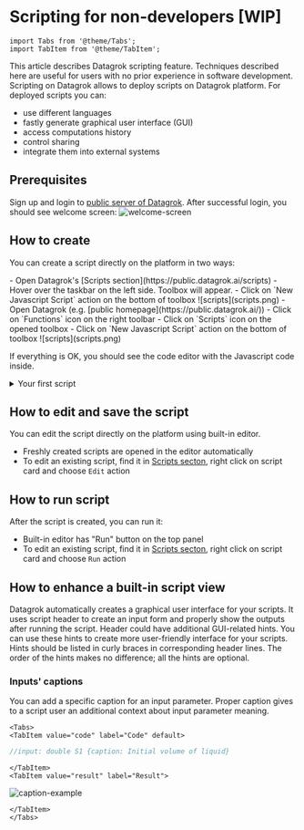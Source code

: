 # Scripting for non-developers \[WIP\]

```mdx-code-block
import Tabs from '@theme/Tabs';
import TabItem from '@theme/TabItem';
```

This article describes Datagrok scripting feature. Techniques described here are useful for users with no prior experience in software development. 
Scripting on Datagrok allows to deploy scripts on Datagrok platform. For deployed scripts you can:

- use different languages
- fastly generate graphical user interface (GUI)
- access computations history
- control sharing
- integrate them into external systems

## Prerequisites

Sign up and login to [public server of Datagrok](https://public.datagrok.ai/). After successful login, you should see welcome screen:
![welcome-screen](welcome-screen.png)

## How to create

You can create a script directly on the platform in two ways:

<Tabs>
  <TabItem value="apple" label="Fast way" default>
    - Open Datagrok's [Scripts section](https://public.datagrok.ai/scripts)
    - Hover over the taskbar on the left side. Toolbox will appear.
    - Click on `New Javascript Script` action on the bottom of toolbox ![scripts](scripts.png)
  </TabItem>
  <TabItem value="orange" label="Advanced way">
    - Open Datagrok (e.g. [public homepage](https://public.datagrok.ai/))
    - Click on `Functions` icon on the right toolbar
    - Click on `Scripts` icon on the opened toolbox 
    - Click on `New Javascript Script` action on the bottom of toolbox ![scripts](scripts.png)
  </TabItem>
</Tabs>

If everything is OK, you should see the code editor with the Javascript code inside. 

<details>
  <summary> Your first script </summary>
  <div>
    ```js
    //name: Template
    //description: Hello world script
    //language: javascript

    alert('Hello World!');
    ```
  </div>
</details>

## How to edit and save the script

You can edit the script directly on the platform using built-in editor. 

- Freshly created scripts are opened in the editor automatically
- To edit an existing script, find it in [Scripts secton](https://public.datagrok.ai/scripts), right click on script card and choose `Edit` action

## How to run script

After the script is created, you can run it:

- Built-in editor has <i class="fas fa-play"></i> "Run" button  on the top panel
- To edit an existing script, find it in [Scripts secton](https://public.datagrok.ai/scripts), right click on script card and choose `Run` action

## How to enhance a built-in script view

Datagrok automatically creates a graphical user interface for your scripts. It uses script header to create an input form and properly show the outputs after running the script.
Header could have additional GUI-related hints. You can use these hints to create more user-friendly interface for your scripts. 
Hints should be listed in curly braces in corresponding header lines. The order of the hints makes no difference; all the hints are optional.

### Inputs' captions

You can add a specific caption for an input parameter. Proper caption gives to a script user an additional context about input parameter meaning.

```mdx-code-block
<Tabs>
<TabItem value="code" label="Code" default>
```

```javascript
//input: double S1 {caption: Initial volume of liquid}
```

```mdx-code-block
</TabItem>
<TabItem value="result" label="Result">
```

![caption-example](caption-example.png)

```mdx-code-block
</TabItem>
</Tabs>
```
